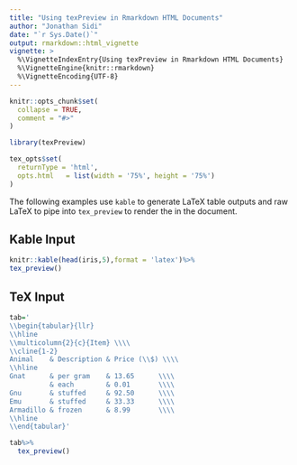 ```yaml
---
title: "Using texPreview in Rmarkdown HTML Documents"
author: "Jonathan Sidi"
date: "`r Sys.Date()`"
output: rmarkdown::html_vignette
vignette: >
  %\VignetteIndexEntry{Using texPreview in Rmarkdown HTML Documents}
  %\VignetteEngine{knitr::rmarkdown}
  %\VignetteEncoding{UTF-8}
---
```


```r
knitr::opts_chunk$set(
  collapse = TRUE,
  comment = "#>"
)
```

```r
library(texPreview)

tex_opts$set( 
  returnType = 'html',
  opts.html   = list(width = '75%', height = '75%')
)

```

The following examples use `kable` to generate LaTeX table outputs and raw LaTeX to pipe into `tex_preview` to render the in the document.

## Kable Input

```r

knitr::kable(head(iris,5),format = 'latex')%>%
tex_preview()

```

## TeX Input

```r
tab='
\\begin{tabular}{llr}
\\hline
\\multicolumn{2}{c}{Item} \\\\
\\cline{1-2}
Animal    & Description & Price (\\$) \\\\
\\hline
Gnat      & per gram    & 13.65      \\\\
          & each        & 0.01       \\\\
Gnu       & stuffed     & 92.50      \\\\
Emu       & stuffed     & 33.33      \\\\
Armadillo & frozen      & 8.99       \\\\
\\hline
\\end{tabular}'

tab%>%
  tex_preview()

```